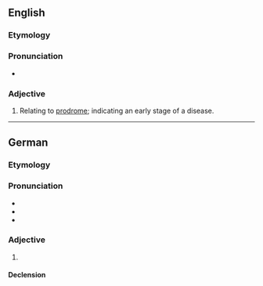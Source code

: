 ==English==

===Etymology===
{{suffix|en|prodrome|al}}

===Pronunciation===
* {{IPA|en|/pɹəʊˈdɹəʊməl/}}

===Adjective===
{{en-adj|-}}

# Relating to [[prodrome]]; indicating an early stage of a disease.

----

==German==

===Etymology===
{{suffix|de|Prodrom|al}}

===Pronunciation===
* {{IPA|de|/ˌprodʀoˈmaːl/}}
* {{audio|de|De-prodromal.ogg|Audio}}
* {{rhymes|de|aːl}}

===Adjective===
{{de-adj|-}}

# {{l|de|prodromal}}

====Declension====
{{de-decl-adj-notcomp-nopred|prodromal}}